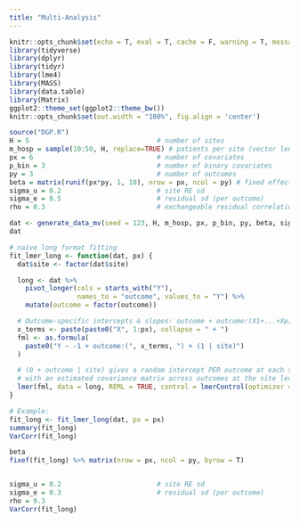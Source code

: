```yaml
---
title: "Multi-Analysis"
---
```



```r
knitr::opts_chunk$set(echo = T, eval = T, cache = F, warning = T, message = T)
library(tidyverse)
library(dplyr)
library(tidyr)
library(lme4)
library(MASS)  
library(data.table)
library(Matrix)
ggplot2::theme_set(ggplot2::theme_bw())
knitr::opts_chunk$set(out.width = "100%", fig.align = 'center')
```


```r
source("DGP.R")
H = 5                                # number of sites
m_hosp = sample(10:50, H, replace=TRUE) # patients per site (vector length H)
px = 6                               # number of covariates
p_bin = 3                            # number of binary covariates
py = 3                               # number of outcomes
beta = matrix(runif(px*py, 1, 10), nrow = px, ncol = py) # fixed effects
sigma_u = 0.2                        # site RE sd
sigma_e = 0.5                        # residual sd (per outcome)
rho = 0.3                            # exchangeable residual correlation across outcomes

dat <- generate_data_mv(seed = 123, H, m_hosp, px, p_bin, py, beta, sigma_u, sigma_e, rho)
dat
```

```r
# naive long format fitting
fit_lmer_long <- function(dat, px) {
  dat$site <- factor(dat$site)

  long <- dat %>%
    pivot_longer(cols = starts_with("Y"),
                 names_to = "outcome", values_to = "Y") %>%
    mutate(outcome = factor(outcome))

  # Outcome-specific intercepts & slopes: outcome + outcome:(X1+...+Xp)
  x_terms <- paste(paste0("X", 1:px), collapse = " + ")
  fml <- as.formula(
    paste0("Y ~ -1 + outcome:(", x_terms, ") + (1 | site)")
  )

  # (0 + outcome | site) gives a random intercept PER outcome at each site,
  # with an estimated covariance matrix across outcomes at the site level.
  lmer(fml, data = long, REML = TRUE, control = lmerControl(optimizer = "bobyqa"))
}

# Example:
fit_long <- fit_lmer_long(dat, px = px)
summary(fit_long)
VarCorr(fit_long)  
```

```r
beta
fixef(fit_long) %>% matrix(nrow = px, ncol = py, byrow = T)


sigma_u = 0.2                        # site RE sd
sigma_e = 0.3                        # residual sd (per outcome)
rho = 0.3  
VarCorr(fit_long)
```

